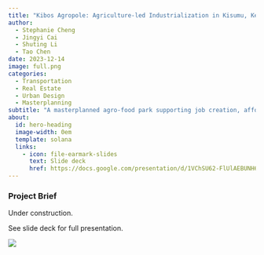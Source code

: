```yaml
---
title: "Kibos Agropole: Agriculture-led Industrialization in Kisumu, Kenya"
author:
  - Stephanie Cheng
  - Jingyi Cai
  - Shuting Li
  - Tao Chen
date: 2023-12-14
image: full.png
categories:
  - Transportation
  - Real Estate
  - Urban Design
  - Masterplanning
subtitle: "A masterplanned agro-food park supporting job creation, affordable housing, and economic growth in an underutilized agriculture tradiing hub."
about:
  id: hero-heading
  image-width: 0em
  template: solana
  links:
    - icon: file-earmark-slides
      text: Slide deck
      href: https://docs.google.com/presentation/d/1VChSU62-FlUlAEBUNH6FnpEWULC2yhamrGjduXI25ZI/edit?usp=sharing
---
```


### Project Brief

Under construction.

See slide deck for full presentation.

![](full.png)

